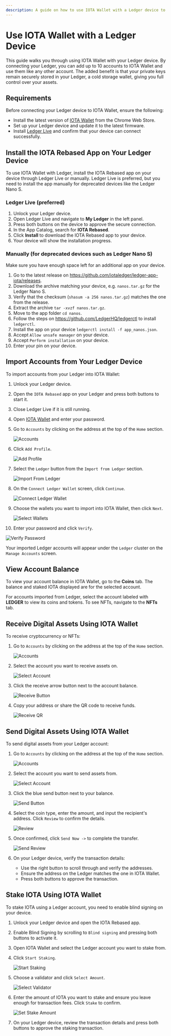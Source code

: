```yaml
---
description: A guide on how to use IOTA Wallet with a Ledger device to manage accounts, send, receive, and stake digital assets securely.
---
```


# Use IOTA Wallet with a Ledger Device

This guide walks you through using IOTA Wallet with your Ledger device. By connecting your Ledger, you can add up to 10 accounts to IOTA Wallet and use them like any other account.
The added benefit is that your private keys remain securely stored in your Ledger, a cold storage wallet, giving you full control over your assets.

## Requirements

Before connecting your Ledger device to IOTA Wallet, ensure the following:

- Install the latest version of [IOTA Wallet](https://chromewebstore.google.com/detail/iota-wallet/iidjkmdceolghepehaaddojmnjnkkija) from the Chrome Web Store.
- Set up your Ledger device and update it to the latest firmware.
- Install [Ledger Live](https://www.ledger.com/ledger-live) and confirm that your device can connect successfully.

## Install the IOTA Rebased App on Your Ledger Device

To use IOTA Wallet with Ledger, install the IOTA Rebased app on your device through Ledger Live or manually.
Ledger Live is preferred, but you need to install the app manually for deprecated devices like the Ledger Nano S.

### Ledger Live (preferred)

1. Unlock your Ledger device.
2. Open Ledger Live and navigate to **My Ledger** in the left panel.
3. Press both buttons on the device to approve the secure connection.
4. In the App Catalog, search for **IOTA Rebased**.
5. Click **Install** to download the IOTA Rebased app to your device.
6. Your device will show the installation progress.

### Manually (for deprecated devices such as Ledger Nano S)

Make sure you have enough space left for an additional app on your device.

1. Go to the latest release on https://github.com/iotaledger/ledger-app-iota/releases.
2. Download the archive matching your device, e.g. `nanos.tar.gz` for the Ledger Nano S.
3. Verify that the checksum (`shasum -a 256 nanos.tar.gz`) matches the one from the release.
4. Extract the archive `tar -xvzf nanos.tar.gz`.
5. Move to the app folder `cd nanos`.
6. Follow the steps on https://github.com/LedgerHQ/ledgerctl to install `ledgerctl`.
7. Install the app on your device `ledgerctl install -f app_nanos.json`.
8. Accept `Allow unsafe manager` on your device.
9. Accept `Perform installation` on your device.
10. Enter your pin on your device.

## Import Accounts from Your Ledger Device

To import accounts from your Ledger into IOTA Wallet:

1. Unlock your Ledger device.
2. Open the `IOTA Rebased` app on your Ledger and press both buttons to start it.
3. Close Ledger Live if it is still running.
4. Open [IOTA Wallet](https://chromewebstore.google.com/detail/iota-wallet/iidjkmdceolghepehaaddojmnjnkkija) and enter your password.
5. Go to `Accounts` by clicking on the address at the top of the `Home` section.

   ![Accounts](/img/about-iota/iota-wallet/how-to/multi-account/navigate-to-accounts.png)

6. Click `Add Profile`.

   ![Add Profile](/img/about-iota/iota-wallet/how-to/multi-account/click-add-profile.png)

7. Select the `Ledger` button from the `Import from Ledger` section.

   ![Import From Ledger](/img/about-iota/iota-wallet/how-to/ledger/import-from-ledger.png)

8. On the `Connect Ledger Wallet` screen, click `Continue`.

   ![Connect Ledger Wallet](/img/about-iota/iota-wallet/how-to/ledger/connect-ledger-wallet.png)

9. Choose the wallets you want to import into IOTA Wallet, then click `Next`.

   ![Select Wallets](/img/about-iota/iota-wallet/how-to/ledger/select-wallets.png)

10. Enter your password and click `Verify`.

![Verify Password](/img/about-iota/iota-wallet/how-to/ledger/verify-password.png)

Your imported Ledger accounts will appear under the `Ledger` cluster on the `Manage Accounts` screen.

## View Account Balance

To view your account balance in IOTA Wallet, go to the **Coins** tab. The balance and staked IOTA displayed are for the selected account.

For accounts imported from Ledger, select the account labeled with **LEDGER** to view its coins and tokens. To see NFTs, navigate to the **NFTs** tab.

## Receive Digital Assets Using IOTA Wallet

To receive cryptocurrency or NFTs:

1. Go to `Accounts` by clicking on the address at the top of the `Home` section.

   ![Accounts](/img/about-iota/iota-wallet/how-to/multi-account/navigate-to-accounts.png)

2. Select the account you want to receive assets on.

   ![Select Account](/img/about-iota/iota-wallet/how-to/ledger/select-account.png)

3. Click the receive arrow button next to the account balance.

   ![Receive Button](/img/about-iota/iota-wallet/how-to/ledger/receive-button.png)

4. Copy your address or share the QR code to receive funds.

   ![Receive QR](/img/about-iota/iota-wallet/how-to/ledger/receive-QR.png)

## Send Digital Assets Using IOTA Wallet

To send digital assets from your Ledger account:

1. Go to `Accounts` by clicking on the address at the top of the `Home` section.

   ![Accounts](/img/about-iota/iota-wallet/how-to/multi-account/navigate-to-accounts.png)

2. Select the account you want to send assets from.

   ![Select Account](/img/about-iota/iota-wallet/how-to/ledger/select-account.png)

3. Click the blue send button next to your balance.

   ![Send Button](/img/about-iota/iota-wallet/how-to/ledger/receive-button.png)

4. Select the coin type, enter the amount, and input the recipient's address. Click `Review` to confirm the details.

   ![Review](/img/about-iota/iota-wallet/how-to/basics/send-review.png)

5. Once confirmed, click `Send Now ->` to complete the transfer.

   ![Send Review](/img/about-iota/iota-wallet/how-to/basics/send-now.png)

6. On your Ledger device, verify the transaction details:
   - Use the right button to scroll through and verify the addresses.
   - Ensure the address on the Ledger matches the one in IOTA Wallet.
   - Press both buttons to approve the transaction.

## Stake IOTA Using IOTA Wallet

To stake IOTA using a Ledger account, you need to enable blind signing on your device.

1. Unlock your Ledger device and open the IOTA Rebased app.
2. Enable Blind Signing by scrolling to `Blind signing` and pressing both buttons to activate it.
3. Open IOTA Wallet and select the Ledger account you want to stake from.
4. Click `Start Staking`.

   ![Start Staking](/img/about-iota/iota-wallet/how-to/stake/start-staking.png)

5. Choose a validator and click `Select Amount`.

   ![Select Validator](/img/about-iota/iota-wallet/how-to/stake/select-validator.png)

6. Enter the amount of IOTA you want to stake and ensure you leave enough for transaction fees. Click `Stake` to confirm.

   ![Set Stake Amount](/img/about-iota/iota-wallet/how-to/stake/set-stake-amount.png)

7. On your Ledger device, review the transaction details and press both buttons to approve the staking transaction.

